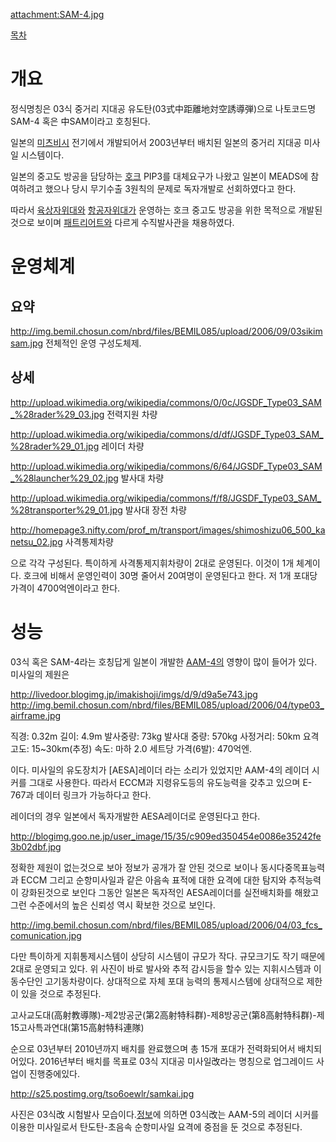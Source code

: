 attachment:SAM-4.jpg

[[목차]]
= 개요 =
정식명칭은 03식 중거리 지대공 유도탄(03式中距離地対空誘導弾)으로 나토코드명 SAM-4 혹은 中SAM이라고 호칭된다.

일본의 [[미츠비시]] 전기에서 개발되어서 2003년부터 배치된 일본의 중거리 지대공 미사일 시스템이다.

일본의 중고도 방공을 담당하는 [[호크]] PIP3를 대체요구가 나왔고 일본이 MEADS에 참여하려고 했으나 당시 무기수출 3원칙의 문제로 독자개발로 선회하였다고 한다.

따라서 [[육상자위대]]와 [[항공자위대]]가 운영하는 호크 중고도 방공을 위한 목적으로 개발된 것으로 보이며 [[패트리어트]]와 다르게 수직발사관을 채용하였다.

= 운영체계 =
== 요약 ==
http://img.bemil.chosun.com/nbrd/files/BEMIL085/upload/2006/09/03sikimsam.jpg
전체적인 운영 구성도체제.

== 상세 ==
http://upload.wikimedia.org/wikipedia/commons/0/0c/JGSDF_Type03_SAM_%28rader%29_03.jpg
전력지원 차량

http://upload.wikimedia.org/wikipedia/commons/d/df/JGSDF_Type03_SAM_%28rader%29_01.jpg
레이더 차량

http://upload.wikimedia.org/wikipedia/commons/6/64/JGSDF_Type03_SAM_%28launcher%29_02.jpg
발사대 차량

http://upload.wikimedia.org/wikipedia/commons/f/f8/JGSDF_Type03_SAM_%28transporter%29_01.jpg
발사대 장전 차량

http://homepage3.nifty.com/prof_m/transport/images/shimoshizu06_500_kanetsu_02.jpg
사격통제차량

으로 각각 구성된다. 특이하게 사격통제지휘차량이 2대로 운영된다. 이것이 1개 체계이다. 호크에 비해서 운영인력이 30명 줄어서 20여명이 운영된다고 한다. 저 1개 포대당 가격이 4700억엔이라고 한다.

= 성능 =
03식 혹은 SAM-4라는 호칭답게 일본이 개발한 [[AAM-4]]의 영향이 많이 들어가 있다. 미사일의 제원은

http://livedoor.blogimg.jp/imakishoji/imgs/d/9/d9a5e743.jpg
http://img.bemil.chosun.com/nbrd/files/BEMIL085/upload/2006/04/type03_airframe.jpg

직경: 0.32m
길이: 4.9m
발사중량: 73kg
발사대 중량: 570kg
사정거리: 50km
요격고도: 15~30km(추정)
속도: 마하 2.0
세트당 가격(6발): 470억엔.

이다. 미사일의 유도장치가 [AESA]레이더 라는 소리가 있었지만 AAM-4의 레이더 시커를 그대로 사용한다. 따라서 ECCM과 지령유도등의 유도능력을 갖추고 있으며 E-767과 데이터 링크가 가능하다고 한다.

레이더의 경우 일본에서 독자개발한 AESA레이더로 운영된다고 한다.

http://blogimg.goo.ne.jp/user_image/15/35/c909ed350454e0086e35242fe3b02dbf.jpg

정확한 제원이 없는것으로 보아 정보가 공개가 잘 안된 것으로 보이나 동시다중목표능력과 ECCM 그리고 순항미사일과 같은 아음속 표적에 대한 요격에 대한 탐지와 추적능력이 강화된것으로 보인다 그동안 일본은 독자적인 AESA레이더를 실전배치화를 해왔고 그런 수준에서의 높은 신뢰성 역시 확보한 것으로 보인다.

http://img.bemil.chosun.com/nbrd/files/BEMIL085/upload/2006/04/03_fcs_comunication.jpg

다만 특이하게 지휘통제시스템이 상당히 시스템이 규모가 작다. 규모크기도 작기 때문에 2대로 운영되고 있다. 위 사진이 바로 발사와 추적 감시등을 할수 있는 지휘시스템과 이동수단인 고기동차량이다. 상대적으로 자체 포대 능력의 통제시스템에 상대적으로 제한이 있을 것으로 추정된다.

고사교도대(高射教導隊)-제2방공군(第2高射特科群)-제8방공군(第8高射特科群)-제15고사특과연대(第15高射特科連隊)

순으로 03년부터 2010년까지 배치를 완료했으며 총 15개 포대가 전력화되어서 배치되어있다. 2016년부터 배치를 목표로 03식 지대공 미사일改라는 명칭으로 업그레이드 사업이 진행중에있다.

http://s25.postimg.org/tso6oewlr/samkai.jpg

사진은 03식改 시험발사 모습이다.[http://bemil.chosun.com/nbrd/gallery/view.html?b_bbs_id=10044&pn=1&num=194357 정보]에 의하면 03식改는 AAM-5의 레이더 시커를 이용한 미사일로서 탄도탄-초음속 순항미사일 요격에 중점을 둔 것으로 추정된다. 
